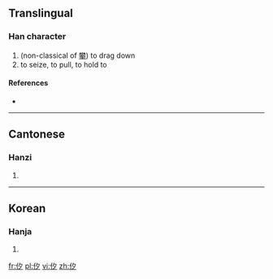 ==Translingual==

===Han character===
{{Han char|rn=9|rad=人|as=03|sn=5|four=|canj=人弓戈 (ONI)}}

# (non-classical of [[攀]]) to drag down
# to seize, to pull, to hold to

====References====
* {{Han ref|kx=0094.050|hdz=10115.010|uh=3434|ud=13364}}

----

==Cantonese==

===Hanzi===
{{yue-hanzi|jyut=|y=pan1}}

# {{defn|lang=yue|sort=人03}}

----

==Korean==

===Hanja===
{{ko-hanja|hangeul=반|rv=ban|mr=pan|y=pan}}
# {{defn|lang=ko|sort=人03}}

[[fr:㐴]]
[[pl:㐴]]
[[vi:㐴]]
[[zh:㐴]]